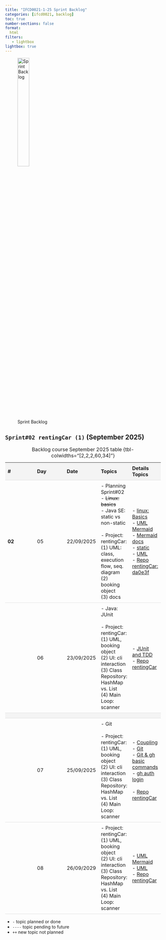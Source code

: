 ```yaml
---
title: "IFCD0021-1-25 Sprint Backlog"
categories: [ifcd0021, backlog]
toc: true
number-sections: false
format:
  html
filters:
   - lightbox
lightbox: true
---
```


<style>

.heatMap th { background:  #f4f4f4;}
tr:nth-child(3) {background-color: #f4f4f4;}

th, td {
  padding: 8px;
  text-align: left;
  border-bottom: 1px solid #ddd;
}

tr:hover {background-color:  #f4f4f4;}

</style>

![Sprint Backlog](/images/home/backlog.jpg){width="30%"}

<div class="heatMap">

::: {.column-page-right}


##  ``Sprint#02 rentingCar (1)`` (September 2025)

| # | Day | Date | Topics |  Details Topics |
| -- | -- | -- | -- | -- |
| **02**  | 05 | 22/09/2025 | - Planning Sprint#02 </br>  - <s>Linux: basics</s>  </br> - Java SE: static vs non-static  </br> </br>  - Project: rentingCar: </br> (1)  UML: class, execution flow, seq. diagram </br> (2) booking object </br> (3) docs | - [linux: Basics](/linux/linux-what-basics.qmd){.external target='_blank'}  </br> - [UML Mermaid](https://mermaid.js.org/){.external target='_blank'}</br>  - [Mermaid docs](https://mermaid.js.org/syntax/classDiagram.html){.external target='_blank'} </br> - [static](/javase/se-concepts-static.qmd){.external target='_blank'} </br> - [UML](/javase/se-pattern-uml.qmd){.external target='_blank'}</br>   - [Repo rentingCar: da0e3f](https://github.com/AlbertProfe/rentingCarTest/tree/da0e3f142379f6ac77f534e32a714a32e17cbb56){.external target='_blank'} |
|   | 06 | 23/09/2025 | - Java: JUnit </br></br> - Project: rentingCar: <br> (1) UML, booking object  <br> (2) UI: cli interaction <br> (3) Class Repository: HashMap vs. List  <br>  (4) Main Loop: scanner  | - [JUnit and TDD](/javase/se-concepts-tdd.qmd){.external target='_blank'}</br> - [Repo rentingCar](https://github.com/AlbertProfe/rentingCarTest){.external target='_blank'}    |
|   |
|   | 07 | 25/09/2025 | - Git </br> </br>  - Project: rentingCar: <br> (1) UML, booking object  <br> (2) UI: cli interaction <br> (3) Class Repository: HashMap vs. List  <br>  (4) Main Loop: scanner | - [Coupling](/javase/se-concepts-coupling.qmd){.external target='_blank'}</br> - [Git](/devops/devops-vc-git.qmd){.external target='_blank'} </br> - [Git & gh basic commands](https://gist.github.com/AlbertProfe/b05e8198f02b311d18e7c4a86c5241e0){.external target='_blank'} </br> - [gh auth login](https://cli.github.com/manual/gh_auth_login){.external target='_blank'}</br></br>   - [Repo rentingCar](https://github.com/AlbertProfe/rentingCarTest){.external target='_blank'}  |
|   | 08 | 26/09/2029 | - Project: rentingCar: <br> (1) UML, booking object  <br> (2) UI: cli interaction <br> (3) Class Repository: HashMap vs. List  <br>  (4) Main Loop: scanner   |     - [UML Mermaid](https://mermaid.js.org/){.external target='_blank'} </br> - [UML](/javase/se-pattern-uml.qmd){.external target='_blank'}</br>   - [Repo rentingCar](https://github.com/AlbertProfe/rentingCarTest){.external target='_blank'}  |   - [Repo rentingCar](https://github.com/AlbertProfe/rentingCarTest){.external target='_blank'}  </br> |
: Backlog course September 2025 table {tbl-colwidths="[2,2,2,60,34]"}
:::

</div>

::: {.callout-note}
- `-` topic planned or done
- `----` topic pending to future
- `++` new topic not planned
:::

